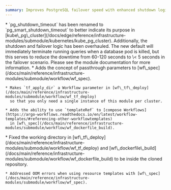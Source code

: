```yaml
---
summary: Improves PostgreSQL failover speed with enhanced shutdown logic, adds workflow composition capabilities with template references, and fixes repository working directory issues in CI/CD workflows.
---
```



<ChangelogEntry>
  <Fragment slot="breaking-changes">
    * `pg_shutdown_timeout` has been renamed to `pg_smart_shutdown_timeout` to better indicate its purpose
      in [kube\_pg\_cluster](/docs/edge/reference/infrastructure-modules/submodule/kubernetes/kube_pg_cluster). Additionally,
      the shutdown and failover logic has been overhauled. The new default will immediately terminate running queries when
      a database pod is killed, but this serves to reduce the downtime from 60-120 seconds to \< 5 seconds in the failover scenario.
      Please see the module documentation for more information.
  </Fragment>

  <Fragment slot="additions">
    * Adds the concept of passthrough parameters to [wf\_spec](/docs/main/reference/infrastructure-modules/submodule/workflow/wf_spec).

    * Makes `tf_apply_dir` a Workflow parameter in [wf\_tf\_deploy](/docs/main/reference/infrastructure-modules/submodule/workflow/wf_tf_deploy)
      so that you only need a single instance of this module per cluster.

    * Adds the ability to use `templateRef` to [compose Workflows](https://argo-workflows.readthedocs.io/en/latest/workflow-templates/#referencing-other-workflowtemplates)
      in [wf\_spec](/docs/main/reference/infrastructure-modules/submodule/workflow/wf_dockerfile_build).
  </Fragment>

  <Fragment slot="fixes">
    * Fixed the working directory in
      [wf\_tf\_deploy](/docs/main/reference/infrastructure-modules/submodule/workflow/wf_tf_deploy)
      and [wf\_dockerfile\_build](/docs/main/reference/infrastructure-modules/submodule/workflow/wf_dockerfile_build)
      to be inside the cloned repository.

    * Addressed OOM errors when using resource templates with [wf\_spec](/docs/main/reference/infrastructure-modules/submodule/workflow/wf_spec).
  </Fragment>
</ChangelogEntry>

